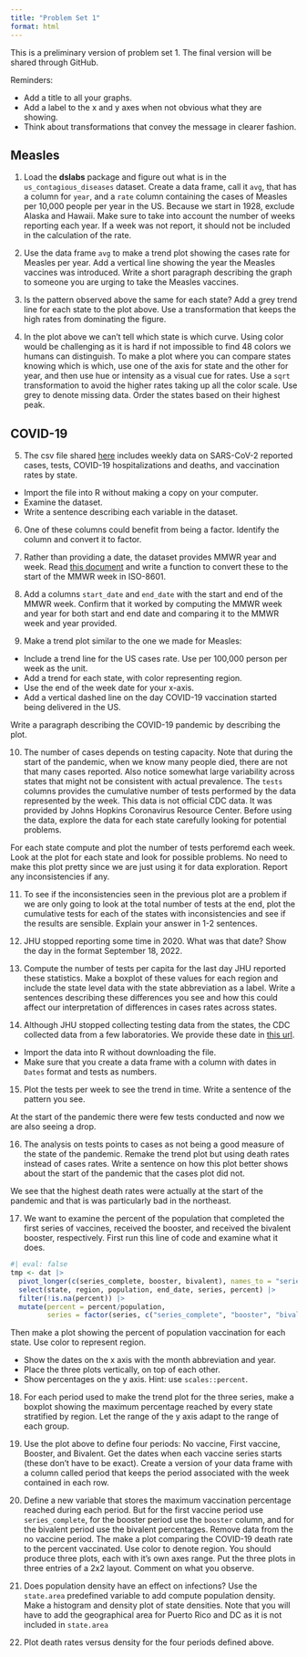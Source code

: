 ```yaml
---
title: "Problem Set 1"
format: html
---
```


This is a preliminary version of problem set 1. The final version will be shared through GitHub.

Reminders:

* Add a title to all your graphs.
* Add a label to the x and y axes when not obvious what they are showing.
* Think about transformations that convey the message in clearer fashion.

## Measles 

(@) Load the __dslabs__ package and figure out what is in the `us_contagious_diseases` dataset. Create a data frame, call it `avg`, that has a column for `year`, and a `rate` column containing the cases of Measles per 10,000 people per year in the US. Because we start in 1928, exclude Alaska and Hawaii. Make sure to take into account the number of weeks reporting each year. If a week was not report, it should not be included in the calculation of the rate. 

(@) Use the data frame `avg` to make a trend plot showing the cases rate for Measles per year. Add a vertical line showing the year the Measles vaccines was introduced. Write a short paragraph describing the graph to someone you are urging to take the Measles vaccines.

(@) Is the pattern observed above the same for each state? Add a grey trend line for each state to the plot above. Use a transformation that keeps the high rates from dominating the figure.


(@) In the plot above we can't tell which state is which curve. Using color would be challenging as it is hard if not impossible to find 48 colors we humans can distinguish. To make a plot where you can compare states knowing which is which, use one of the axis for state and the other for year, and then use hue or intensity as a visual cue for rates. Use a `sqrt` transformation to avoid the higher rates taking up all the color scale. Use grey to denote missing data. Order the states based on their highest peak.


## COVID-19


(@) The csv file shared [here](https://raw.githubusercontent.com/datasciencelabs/2023/main/data/covid19-data.csv) includes weekly data on SARS-CoV-2 reported cases, tests, COVID-19 hospitalizations and deaths, and vaccination rates by state. 
 * Import the file into R without making a copy on your computer. 
 * Examine the dataset.
 * Write a sentence describing each variable in the dataset.

(@) One of these columns could benefit from being a factor. Identify the column and convert it to factor.

(@) Rather than providing a date, the dataset provides MMWR year and week. Read [this document](https://ndc.services.cdc.gov/wp-content/uploads/MMWR_Week_overview.pdf) and write a function to convert these to the start of the MMWR week in ISO-8601.


(@) Add a columns `start_date` and `end_date` with the start and end of the MMWR week. Confirm that it worked by computing the MMWR week and year for both start and end date and comparing it to the MMWR week and year provided.

(@) Make a trend plot similar to the one we made for Measles:

* Include a trend line for the US cases rate. Use per 100,000 person per week as the unit.
* Add a trend for each state, with color representing region.
* Use the end of the week date for your x-axis.
* Add a vertical dashed line on the day COVID-19 vaccination started being delivered in the US.

Write a paragraph describing the COVID-19 pandemic by describing the plot.



(@) The number of cases depends on testing capacity. Note that during the start of the pandemic, when we know many people died, there are not that many cases reported. Also notice somewhat large variability across states that might not be consistent with actual prevalence. The `tests` columns provides the cumulative number of tests performed by the data represented by the week. This data is not official CDC data. It was provided by Johns Hopkins Coronavirus Resource Center. Before using the data, explore the data for each state carefully looking for potential problems.

For each state compute and plot the number of tests perforemd each week. Look at the plot for each state and look for possible problems. No need to make this plot pretty since we are just using it for data exploration. Report any inconsistencies if any.

(@) To see if the inconsistencies seen in the previous plot are a problem if we are only going to look at the total number of tests at the end, plot the cumulative tests for each of the states with inconsistencies and see if the results are sensible. Explain your answer in 1-2 sentences.


(@) JHU stopped reporting some time in 2020. What was that date? Show the day in the format September 18, 2022.


(@) Compute the number of tests per capita for the last day JHU reported these statistics. Make a boxplot of these values for each region and include the state level data with the state abbreviation as a label. Write a sentences describing these differences you see and how this could affect our interpretation of differences in cases rates across states. 


(@) Although JHU stopped collecting testing data from the states, the CDC collected data from a few laboratories. We provide these date in [this url](https://raw.githubusercontent.com/datasciencelabs/2023/main/data/covid19-tests.txt).

* Import the data into R without downloading the file.
* Make sure that you create a data frame with a column with dates in `Dates` format and tests as numbers.


(@) Plot the tests per week to see the trend in time. Write a sentence of the pattern you see.


At the start of the pandemic there were few tests conducted and now we are also seeing a drop.

(@) The analysis on tests points to cases as not being a good measure of the state of the pandemic. Remake the trend plot but using death rates instead of cases rates. Write a sentence on how this plot better shows about the start of the pandemic that the cases plot did not. 


We see that the highest death rates were actually at the start of the pandemic and that is was particularly bad in the northeast.


(@) We want to examine the percent of the population that completed the first series of vaccines, received the booster, and received the bivalent booster, respectively. First run this line of code and examine what it does.

```r
#| eval: false
tmp <- dat |> 
  pivot_longer(c(series_complete, booster, bivalent), names_to = "series", values_to = "percent") |>
  select(state, region, population, end_date, series, percent) |>
  filter(!is.na(percent)) |>
  mutate(percent = percent/population,
         series = factor(series, c("series_complete", "booster", "bivalent"))) 
```

Then make a plot showing the percent of population vaccination for each state. Use color to represent region. 

* Show the dates on the x axis with the month abbreviation and year. 
* Place the three plots vertically, on top of each other. 
* Show percentages on the y axis. Hint: use `scales::percent`.


(@) For each period used to make the trend plot for the three series, make a boxplot showing the maximum percentage reached by every state stratified by region. Let the range of the y axis adapt to the range of each group.

(@) Use the plot above to define four periods: No vaccine, First vaccine, Booster, and Bivalent. 
Get the dates when each vaccine series starts (these don't have to be exact). Create a version of your data frame with a column called period that keeps the period associated with the week contained in each row.


(@) Define a new variable that stores the maximum vaccination percentage reached during each period. But for the first vaccine period use `series_complete`, for the booster period use the `booster` column, and for the bivalent period use the bivalent percentages. Remove data from the no vaccine period. The make a plot comparing the COVID-19 death rate to the percent vaccinated. Use color to denote region. You should produce three plots, each with it's own axes range. Put the three plots in three entries of a 2x2 layout. Comment on what you observe.


(@) Does population density have an effect on infections? Use the `state.area` predefined variable to add compute population density. Make a histogram and density plot of state densities. Note that you will have to add the geographical area for Puerto Rico and DC as it is not included in `state.area`

(@) Plot death rates versus density for the four periods defined above.

